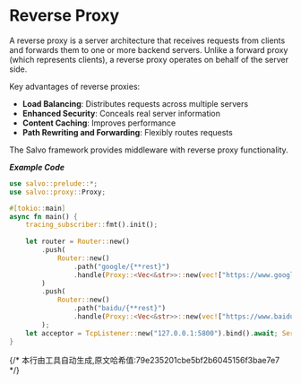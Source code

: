 # Reverse Proxy

A reverse proxy is a server architecture that receives requests from clients and forwards them to one or more backend servers. Unlike a forward proxy (which represents clients), a reverse proxy operates on behalf of the server side.

Key advantages of reverse proxies:
- **Load Balancing**: Distributes requests across multiple servers
- **Enhanced Security**: Conceals real server information
- **Content Caching**: Improves performance
- **Path Rewriting and Forwarding**: Flexibly routes requests

The Salvo framework provides middleware with reverse proxy functionality.

_**Example Code**_

```rust
use salvo::prelude::*;
use salvo::proxy::Proxy;

#[tokio::main]
async fn main() {
    tracing_subscriber::fmt().init();
    
    let router = Router::new()
        .push(
            Router::new()
                .path("google/{**rest}")
                .handle(Proxy::<Vec<&str>>::new(vec!["https://www.google.com"])),
        )
        .push(
            Router::new()
                .path("baidu/{**rest}")
                .handle(Proxy::<Vec<&str>>::new(vec!["https://www.baidu.com"])),
        );
    let acceptor = TcpListener::new("127.0.0.1:5800").bind().await; Server::new(acceptor).serve(router).await;
}
```
{/* 本行由工具自动生成,原文哈希值:79e235201cbe5bf2b6045156f3bae7e7 */}